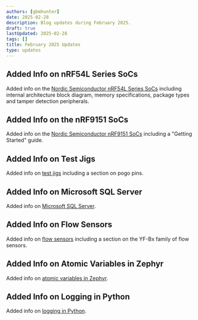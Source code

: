 ```yaml
---
authors: [gbmhunter]
date: 2025-02-28
description: Blog updates during February 2025.
draft: true
lastUpdated: 2025-02-28
tags: []
title: February 2025 Updates
type: updates
---
```


## Added Info on nRF54L Series SoCs

Added info on the [Nordic Semiconductor nRF54L Series SoCs](/programming/microcontrollers/nordic/nrf54/#nrf54l-series) including internal architecture block diagram, memory specifications, package types and tamper detection peripherals.

## Added Info on the nRF9151 SoCs

Added info on the [Nordic Semiconductor nRF9151 SoCs](/programming/microcontrollers/nordic/nrf91/) including a "Getting Started" guide.

## Added Info on Test Jigs

Added info on [test jigs](/pcb-design/test-jigs/) including a section on pogo pins.

## Added Info on Microsoft SQL Server

Added info on [Microsoft SQL Server](/programming/databases/).

## Added Info on Flow Sensors

Added info on [flow sensors](/electronics/components/sensors/flow-sensors/) including a section on the YF-Bx family of flow sensors.

## Added Info on Atomic Variables in Zephyr

Added info on [atomic variables in Zephyr](/programming/operating-systems/zephyr/#atomic-variables).

## Added Info on Logging in Python

Added info on [logging in Python](/programming/languages/python/logging/).

